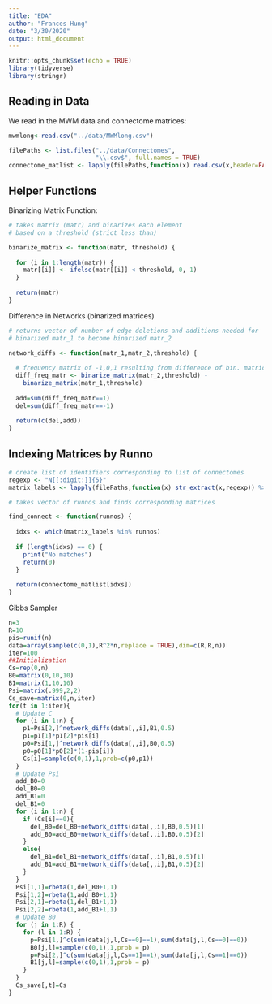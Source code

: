 ```yaml
---
title: "EDA"
author: "Frances Hung"
date: "3/30/2020"
output: html_document
---
```


```r
knitr::opts_chunk$set(echo = TRUE)
library(tidyverse)
library(stringr)
```

## Reading in Data

We read in the MWM data and connectome matrices:
```r
mwmlong<-read.csv("../data/MWMlong.csv")
```


```r
filePaths <- list.files("../data/Connectomes",
                        "\\.csv$", full.names = TRUE)
connectome_matlist <- lapply(filePaths,function(x) read.csv(x,header=FALSE) %>% as.matrix())
```

## Helper Functions

Binarizing Matrix Function:
```r
# takes matrix (matr) and binarizes each element 
# based on a threshold (strict less than)

binarize_matrix <- function(matr, threshold) {
  
  for (i in 1:length(matr)) {
    matr[[i]] <- ifelse(matr[[i]] < threshold, 0, 1)
  }
  
  return(matr)
}

```

Difference in Networks (binarized matrices)

```r
# returns vector of number of edge deletions and additions needed for 
# binarized matr_1 to become binarized matr_2

network_diffs <- function(matr_1,matr_2,threshold) {
  
  # frequency matrix of -1,0,1 resulting from difference of bin. matrices
  diff_freq_matr <- binarize_matrix(matr_2,threshold) - 
    binarize_matrix(matr_1,threshold)
  
  add=sum(diff_freq_matr==1)
  del=sum(diff_freq_matr==-1)
  
  return(c(del,add))
}
```

## Indexing Matrices by Runno
```r

# create list of identifiers corresponding to list of connectomes
regexp <- "N[[:digit:]]{5}"
matrix_labels <- lapply(filePaths,function(x) str_extract(x,regexp)) %>% unlist()

# takes vector of runnos and finds corresponding matrices

find_connect <- function(runnos) {
  
  idxs <- which(matrix_labels %in% runnos)
  
  if (length(idxs) == 0) {
    print("No matches")
    return(0)
  }
  
  return(connectome_matlist[idxs])
}

```

Gibbs Sampler
```r
n=3
R=10
pis=runif(n)
data=array(sample(c(0,1),R^2*n,replace = TRUE),dim=c(R,R,n))
iter=100
##Initialization
Cs=rep(0,n)
B0=matrix(0,10,10)
B1=matrix(1,10,10)
Psi=matrix(.999,2,2)
Cs_save=matrix(0,n,iter)
for(t in 1:iter){
  # Update C
  for (i in 1:n) {
    p1=Psi[2,]^network_diffs(data[,,i],B1,0.5)
    p1=p1[1]*p1[2]*pis[i]
    p0=Psi[1,]^network_diffs(data[,,i],B0,0.5)
    p0=p0[1]*p0[2]*(1-pis[i])
    Cs[i]=sample(c(0,1),1,prob=c(p0,p1))
  }
  # Update Psi
  add_B0=0
  del_B0=0
  add_B1=0
  del_B1=0
  for (i in 1:n) {
    if (Cs[i]==0){
      del_B0=del_B0+network_diffs(data[,,i],B0,0.5)[1]
      add_B0=add_B0+network_diffs(data[,,i],B0,0.5)[2]
    }
    else{
      del_B1=del_B1+network_diffs(data[,,i],B1,0.5)[1]
      add_B1=add_B1+network_diffs(data[,,i],B1,0.5)[2]
    }
  }
  Psi[1,1]=rbeta(1,del_B0+1,1)
  Psi[1,2]=rbeta(1,add_B0+1,1)
  Psi[2,1]=rbeta(1,del_B1+1,1)
  Psi[2,2]=rbeta(1,add_B1+1,1)
  # Update B0
  for (j in 1:R) {
    for (l in 1:R) {
      p=Psi[1,]^c(sum(data[j,l,Cs==0]==1),sum(data[j,l,Cs==0]==0))
      B0[j,l]=sample(c(0,1),1,prob = p)
      p=Psi[2,]^c(sum(data[j,l,Cs==1]==1),sum(data[j,l,Cs==1]==0))
      B1[j,l]=sample(c(0,1),1,prob = p)
    }
  }
  Cs_save[,t]=Cs
}
```

